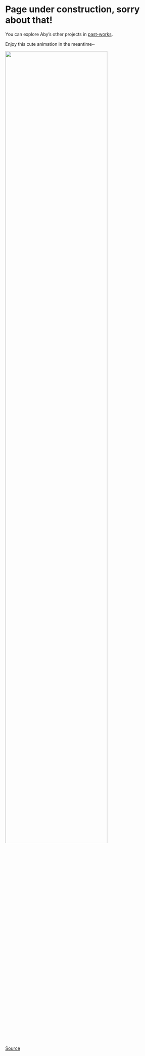 <h1>Page under construction, sorry about that!</h1>

You can explore Aby's other projects in <a href="https://github.com/abyoso-hapsoro/past-works">past-works</a>.

Enjoy this cute animation in the meantime~

![](../images/Piplup.gif){width=80%}

<a href="https://www.youtube.com/watch?v=TUS6KQOzRVA">Source</a>